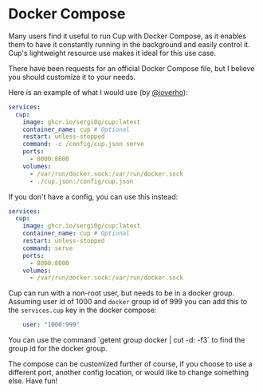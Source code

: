 # Docker Compose

Many users find it useful to run Cup with Docker Compose, as it enables them to have it constantly running in the background and easily control it. Cup's lightweight resource use makes it ideal for this use case.

There have been requests for an official Docker Compose file, but I believe you should customize it to your needs.

Here is an example of what I would use (by [@ioverho](https://github.com/ioverho)):

```yaml
services:
  cup:
    image: ghcr.io/sergi0g/cup:latest
    container_name: cup # Optional
    restart: unless-stopped
    command: -c /config/cup.json serve
    ports:
      - 8000:8000
    volumes:
      - /var/run/docker.sock:/var/run/docker.sock
      - ./cup.json:/config/cup.json
```

If you don't have a config, you can use this instead:

```yaml
services:
  cup:
    image: ghcr.io/sergi0g/cup:latest
    container_name: cup # Optional
    restart: unless-stopped
    command: serve
    ports:
      - 8000:8000
    volumes:
      - /var/run/docker.sock:/var/run/docker.sock
```

Cup can run with a non-root user, but needs to be in a docker group. Assuming user id of 1000 and `docker` group id of 999 you can add this to the `services.cup` key in the docker compose:
```yaml
    user: "1000:999"
```

<Callout>
You can use the command `getent group docker | cut -d: -f3` to find the group id for the docker group.
</Callout>

The compose can be customized further of course, if you choose to use a different port, another config location, or would like to change something else. Have fun!
